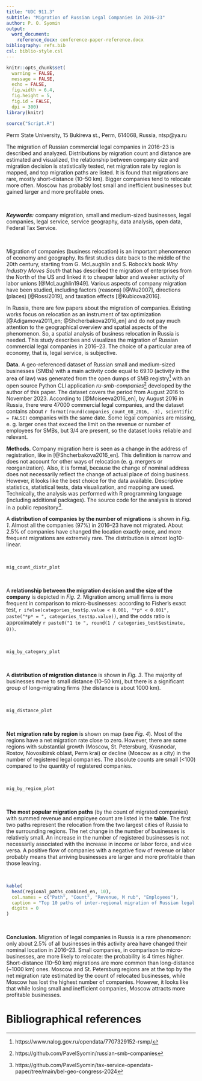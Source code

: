 ```yaml
---
title: "UDC 911.3"
subtitle: "Migration of Russian Legal Companies in 2016–23"
author: P. O. Syomin
output: 
  word_document:
    reference_docx: conference-paper-reference.docx
bibliography: refs.bib
csl: biblio-style.csl
---
```


```r
knitr::opts_chunk$set(
  warning = FALSE, 
  message = FALSE, 
  echo = FALSE, 
  fig.width = 6.4, 
  fig.height = 5,
  fig.id = FALSE,
  dpi = 300)
library(knitr)
```

```r
source("Script.R")
```

<div custom-style="Date">

Perm State University, 15 Bukireva st., Perm, 614068, Russia, ntsp\@ya.ru

</div>

<div custom-style="Abstract">

The migration of Russian commercial legal companies in 2016–23 is described and analyzed. Distributions by migration count and distance are estimated and visualized, the relationship between company size and migration decision is statistically tested, net migration rate by region is mapped, and top migration paths are listed. It is found that migrations are rare, mostly short-distance (10–50 km). Bigger companies tend to relocate more often. Moscow has probably lost small and inefficient businesses but gained larger and more profitable ones.

<br>

***Keywords:*** company migration, small and medium-sized businesses, legal companies, legal service, service geography, data analysis, open data, Federal Tax Service.

</div>

<br>

Migration of companies (business relocation) is an important phenomenon of economy and geography. Its first studies date back to the middle of the 20th century, starting from G. McLaughlin and S. Robock's book *Why Industry Moves South* that has described the migration of enterprises from the North of the US and linked it to cheaper labor and weaker activity of labor unions [@McLaughlin1949]. Various aspects of company migration have been studied, including factors (reasons) [@Wu2007], directions (places) [@Rossi2019], and taxation effects [@Kubicova2016].

In Russia, there are few papers about the migration of companies. Existing works focus on relocation as an instrument of tax optimization [@Adigamova2011_en; @Shcherbakova2016_en] and do not pay much attention to the geographical overview and spatial aspects of the phenomenon. So, a spatial analysis of business relocation in Russia is needed. This study describes and visualizes the migration of Russian commercial legal companies in 2016–23. The choice of a particular area of economy, that is, legal service, is subjective.

**Data.** A geo-referenced dataset of Russian small and medium-sized businesses (SMBs) with a main activity code equal to 69.10 (activity in the area of law) was generated from the open dumps of SMB registry[^1] with an open source Python CLI application *ru-smb-companies*[^2] developed by the author of this paper. The dataset covers the period from August 2016 to November 2023. According to [@Moiseeva2016_en], by August 2016 in Russia, there were 47000 commercial legal companies, and the dataset contains about `r format(round(companies_count_08_2016, -3), scientific = FALSE)` companies with the same date. Some legal companies are missing, e. g. larger ones that exceed the limit on the revenue or number of employees for SMBs, but 3/4 are present, so the dataset looks reliable and relevant.

[^1]: https://www.nalog.gov.ru/opendata/7707329152-rsmp/
[^2]: https://github.com/PavelSyomin/russian-smb-companies

**Methods.** Company migration here is seen as a change in the address of registration, like in [@Shcherbakova2016_en]. This definition is narrow and does not account for other ways of relocation (e. g. mergers or reorganization). Also, it is formal, because the change of nominal address does not necessarily reflect the change of actual place of doing business. However, it looks like the best choice for the data available. Descriptive statistics, statistical tests, data visualization, and mapping are used. Technically, the analysis was performed with R programming language (including additional packages). The source code for the analysis is stored in a public repository[^3].

[^3]: https://github.com/PavelSyomin/tax-service-opendata-paper/tree/main/bel-geo-congress-2024

A **distribution of companies by the number of migrations** is shown in *Fig. 1*. Almost all the companies (97%) in 2016–23 have not migrated. About 2.5% of companies have changed the location exactly once, and more frequent migrations are extremely rare. The distribution is almost log10-linear.

<br>

```r
mig_count_distr_plot
```

<br>

A **relationship between the migration decision and the size of the company** is depicted in *Fig. 2*. Migration among small firms is more frequent in comparison to micro-businesses: according to Fisher's exact test, `r ifelse(categories_test$p.value < 0.001, "*p* < 0.001", paste("*p* = ", categories_test$p.value))`, and the odds ratio is approximately `r paste0("1 to ", round(1 / categories_test$estimate, 0))`.

<br>

```r
mig_by_category_plot
```

<br>

A **distribution of migration distance** is shown in *Fig. 3*. The majority of businesses move to small distance (10–50 km), but there is a significant group of long-migrating firms (the distance is about 1000 km).

<br>

```r
mig_distance_plot
```

<br>

**Net migration rate by region** is shown on map (see *Fig. 4*). Most of the regions have a net migration rate close to zero. However, there are some regions with substantial growth (Moscow, St. Petersburg, Krasnodar, Rostov, Novosibirsk oblast, Perm krai) or decline (Moscow as a city) in the number of registered legal companies. The absolute counts are small (<100) compared to the quantity of registered companies.

<br>

```r
mig_by_region_plot
```

<br>

**The most popular migration paths** (by the count of migrated companies) with summed revenue and employee count are listed in the **table**. The first two paths represent the relocation from the two largest cities of Russia to the surrounding regions. The net change in the number of businesses is relatively small. An increase in the number of registered businesses is not necessarily associated with the increase in income or labor force, and vice versa. A positive flow of companies with a negative flow of revenue or labor probably means that arriving businesses are larger and more profitable than those leaving.

<br>

```r
kable(
  head(regional_paths_combined_en, 10),
  col.names = c("Path", "Count", "Revenue, M rub", "Employees"),
  caption = "Top 10 paths of inter-regional migration of Russian legal companies in 2016–23",
  digits = 0
)
```

<br>

**Conclusion.** Migration of legal companies in Russia is a rare phenomenon: only about 2.5% of all businesses in this activity area have changed their nominal location in 2016–23. Small companies, in comparison to micro-businesses, are more likely to relocate: the probability is 4 times higher. Short-distance (10–50 km) migrations are more common than long-distance (~1000 km) ones. Moscow and St. Petersburg regions are at the top by the net migration rate estimated by the count of relocated businesses, while Moscow has lost the highest number of companies. However, it looks like that while losing small and inefficient companies, Moscow attracts more profitable businesses.

# Bibliographical references

<div id="refs"></div>
